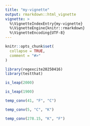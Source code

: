 ```yaml
---
title: "my-vignette"
output: rmarkdown::html_vignette
vignette: >
  %\VignetteIndexEntry{my-vignette}
  %\VignetteEngine{knitr::rmarkdown}
  %\VignetteEncoding{UTF-8}
---
```


```r
knitr::opts_chunk$set(
  collapse = TRUE,
  comment = "#>"
)
```

```r
library(regexcite20250416)
library(testthat)
```

```r
is_leap(2000)
```

```r
is_leap(1900)
```

```r
temp_conv(41, "F", "C")
```

```r
temp_conv(5, "C", "K")
```

```r
temp_conv(278.15, "K", "F")
```